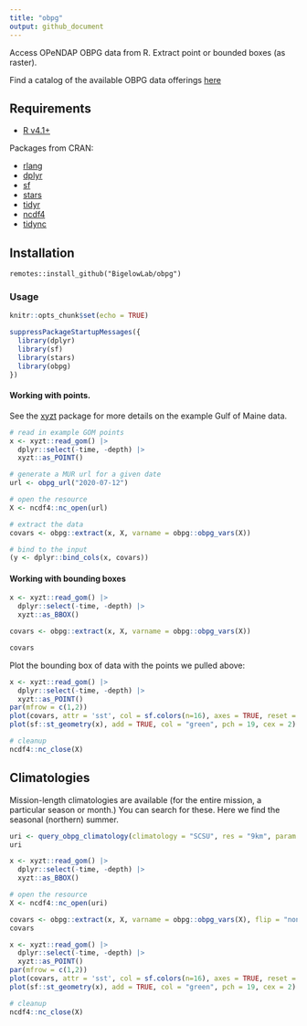 ```yaml
---
title: "obpg"
output: github_document
---
```


Access OPeNDAP OBPG data from R. Extract point or bounded boxes (as raster).

Find a catalog of the available OBPG data offerings [here](https://oceandata.sci.gsfc.nasa.gov/opendap/)

## Requirements

+ [R v4.1+](https://www.r-project.org/)

Packages from CRAN:

+ [rlang](https://CRAN.R-project.org/package=rlang)
+ [dplyr](https://CRAN.R-project.org/package=httr)
+ [sf](https://CRAN.R-project.org/package=sf)
+ [stars](https://CRAN.R-project.org/package=stars)
+ [tidyr](https://CRAN.R-project.org/package=tidyr)
+ [ncdf4](https://CRAN.R-project.org/package=ncdf4)
+ [tidync](https://CRAN.R-project.org/package=ncdf4)


## Installation

```
remotes::install_github("BigelowLab/obpg")
```


### Usage
```r
knitr::opts_chunk$set(echo = TRUE)
```

```r
suppressPackageStartupMessages({
  library(dplyr)
  library(sf)
  library(stars)
  library(obpg)
})
```


#### Working with points.  

See the [xyzt](https://github.com/BigelowLab/xyzt) package for more details on the example Gulf of Maine data.

```r
# read in example GOM points
x <- xyzt::read_gom() |>
  dplyr::select(-time, -depth) |>
  xyzt::as_POINT()

# generate a MUR url for a given date
url <- obpg_url("2020-07-12")

# open the resource
X <- ncdf4::nc_open(url)

# extract the data 
covars <- obpg::extract(x, X, varname = obpg::obpg_vars(X))

# bind to the input
(y <- dplyr::bind_cols(x, covars))
```


#### Working with bounding boxes

```r
x <- xyzt::read_gom() |>
  dplyr::select(-time, -depth) |>
  xyzt::as_BBOX()

covars <- obpg::extract(x, X, varname = obpg::obpg_vars(X))

covars
```

Plot the bounding box of data with the points we pulled above:

```r
x <- xyzt::read_gom() |>
  dplyr::select(-time, -depth) |>
  xyzt::as_POINT()
par(mfrow = c(1,2))
plot(covars, attr = 'sst', col = sf.colors(n=16), axes = TRUE, reset = FALSE)
plot(sf::st_geometry(x), add = TRUE, col = "green", pch = 19, cex = 2)
```


```r
# cleanup
ncdf4::nc_close(X)
```


## Climatologies

Mission-length climatologies are available (for the entire mission, a particular season or month.) You can search for these. Here we find the seasonal (northern) summer.

```r
uri <- query_obpg_climatology(climatology = "SCSU", res = "9km", param = "SST.sst")
uri
```

```r

x <- xyzt::read_gom() |>
  dplyr::select(-time, -depth) |>
  xyzt::as_BBOX()

# open the resource
X <- ncdf4::nc_open(uri)

covars <- obpg::extract(x, X, varname = obpg::obpg_vars(X), flip = "none")
covars
```

```r
x <- xyzt::read_gom() |>
  dplyr::select(-time, -depth) |>
  xyzt::as_POINT()
par(mfrow = c(1,2))
plot(covars, attr = 'sst', col = sf.colors(n=16), axes = TRUE, reset = FALSE)
plot(sf::st_geometry(x), add = TRUE, col = "green", pch = 19, cex = 2)
```


```r
# cleanup
ncdf4::nc_close(X)
```


